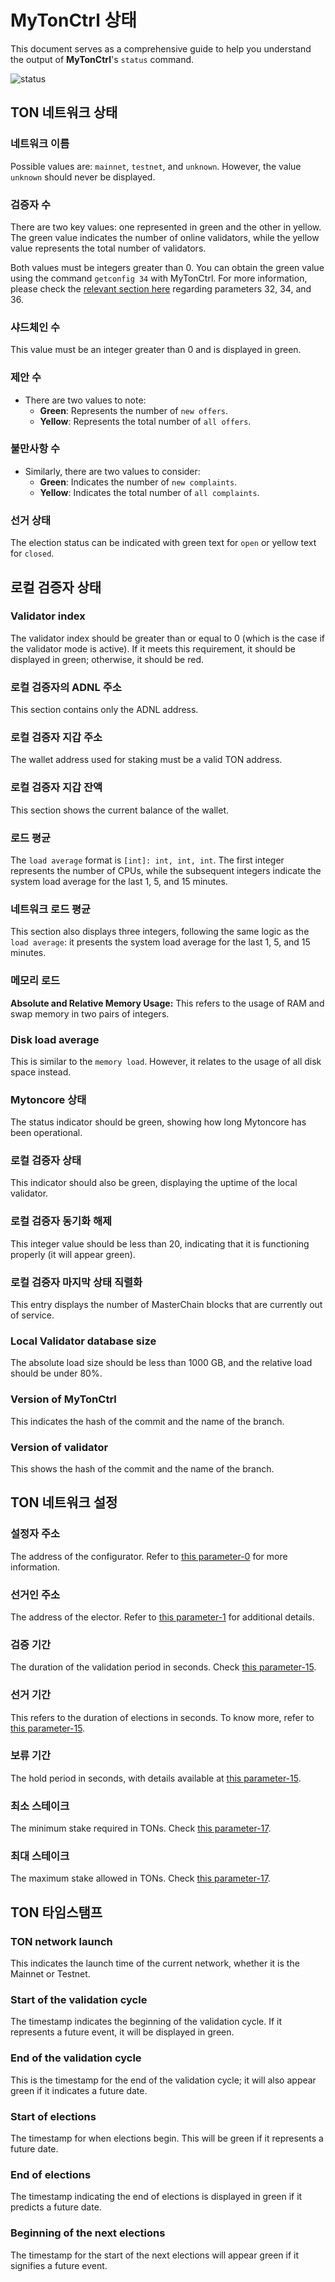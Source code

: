 
# MyTonCtrl 상태

This document serves as a comprehensive guide to help you understand the output of **MyTonCtrl**'s `status` command.

![status](/img/docs/mytonctrl/status.png)

## TON 네트워크 상태

### 네트워크 이름

Possible values are: `mainnet`, `testnet`, and `unknown`. However, the value `unknown` should never be displayed.

### 검증자 수

There are two key values: one represented in green and the other in yellow. The green value indicates the number of online validators, while the yellow value represents the total number of validators.

Both values must be integers greater than 0. You can obtain the green value using the command `getconfig 34` with MyTonCtrl. For more information, please check the [relevant section here](/v3/documentation/network/configs/blockchain-configs#param-32-34-and-36) regarding parameters 32, 34, and 36.

### 샤드체인 수

This value must be an integer greater than 0 and is displayed in green.

### 제안 수

- There are two values to note:
  - **Green**: Represents the number of `new offers`.
  - **Yellow**: Represents the total number of `all offers`.

### 불만사항 수

- Similarly, there are two values to consider:
  - **Green**: Indicates the number of `new complaints`.
  - **Yellow**: Indicates the total number of `all complaints`.

### 선거 상태

The election status can be indicated with green text for `open` or yellow text for `closed`.

## 로컬 검증자 상태

### Validator index

The validator index should be greater than or equal to 0 (which is the case if the validator mode is active). If it meets this requirement, it should be displayed in green; otherwise, it should be red.

### 로컬 검증자의 ADNL 주소

This section contains only the ADNL address.

### 로컬 검증자 지갑 주소

The wallet address used for staking must be a valid TON address.

### 로컬 검증자 지갑 잔액

This section shows the current balance of the wallet.

### 로드 평균

The `load average` format is `[int]: int, int, int`. The first integer represents the number of CPUs, while the subsequent integers indicate the system load average for the last 1, 5, and 15 minutes.

### 네트워크 로드 평균

This section also displays three integers, following the same logic as the `load average`: it presents the system load average for the last 1, 5, and 15 minutes.

### 메모리 로드

**Absolute and Relative Memory Usage:** This refers to the usage of RAM and swap memory in two pairs of integers.

### Disk load average

This is similar to the `memory load`. However, it relates to the usage of all disk space instead.

### Mytoncore 상태

The status indicator should be green, showing how long Mytoncore has been operational.

### 로컬 검증자 상태

This indicator should also be green, displaying the uptime of the local validator.

### 로컬 검증자 동기화 해제

This integer value should be less than 20, indicating that it is functioning properly (it will appear green).

### 로컬 검증자 마지막 상태 직렬화

This entry displays the number of MasterChain blocks that are currently out of service.

### Local Validator database size

The absolute load size should be less than 1000 GB, and the relative load should be under 80%.

### Version of MyTonCtrl

This indicates the hash of the commit and the name of the branch.

### Version of validator

This shows the hash of the commit and the name of the branch.

## TON 네트워크 설정

### 설정자 주소

The address of the configurator. Refer to [this parameter-0](/v3/documentation/network/configs/blockchain-configs#param-0) for more information.

### 선거인 주소

The address of the elector. Refer to [this parameter-1](/v3/documentation/network/configs/blockchain-configs#param-1) for additional details.

### 검증 기간

The duration of the validation period in seconds. Check [this parameter-15](/v3/documentation/network/configs/blockchain-configs#param-15).

### 선거 기간

This refers to the duration of elections in seconds. To know more, refer to [this parameter-15](/v3/documentation/network/configs/blockchain-configs#param-15).

### 보류 기간

The hold period in seconds, with details available at [this parameter-15](/v3/documentation/network/configs/blockchain-configs#param-15).

### 최소 스테이크

The minimum stake required in TONs. Check [this parameter-17](/v3/documentation/network/configs/blockchain-configs#param-17).

### 최대 스테이크

The maximum stake allowed in TONs. Check [this parameter-17](/v3/documentation/network/configs/blockchain-configs#param-17).

## TON 타임스탬프

### TON network launch

This indicates the launch time of the current network, whether it is the Mainnet or Testnet.

### Start of the validation cycle

The timestamp indicates the beginning of the validation cycle. If it represents a future event, it will be displayed in green.

### End of the validation cycle

This is the timestamp for the end of the validation cycle; it will also appear green if it indicates a future date.

### Start of elections

The timestamp for when elections begin. This will be green if it represents a future date.

### End of elections

The timestamp indicating the end of elections is displayed in green if it predicts a future date.

### Beginning of the next elections

The timestamp for the start of the next elections will appear green if it signifies a future event.

<Feedback />
